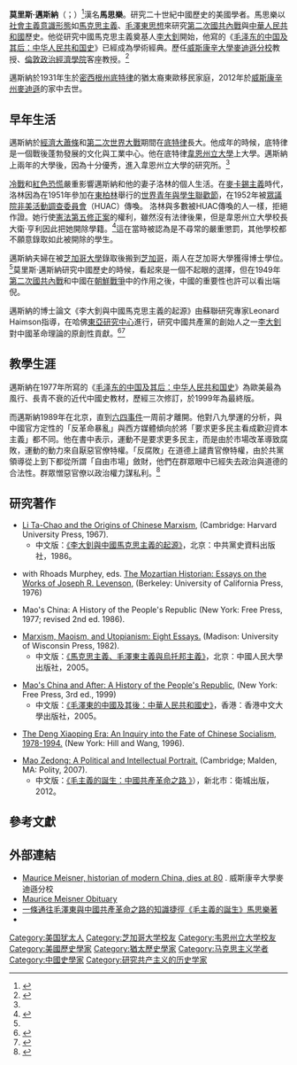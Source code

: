 {{Infobox person
| name       = 莫里斯·迈斯纳
| native_name         = Maurice Jerome Meisner
| native_name_lang    = en
| alt         = 
| image = M Meisner.jpg
| caption     = 莫里斯·迈斯纳，1989年
| birth_date  =  {{Birth date|1931|11|17}}
| birth_place = {{USA}}[[密西根州|密西根州]][[底特律|底特律]]
| death_date  = {{Death date and age|2012|01|23|1931|11|17}}
| death_place = 美国[[威斯康辛州|威斯康辛州]][[麥迪遜|麥迪遜]]
| residence = 美国[[威斯康辛州|威斯康辛州]][[麥迪遜|麥迪遜]]
| known_for  = 中國歷史
| employer = [[威斯康辛大學麥迪遜分校|威斯康辛大學麥迪遜分校]]
| title  = 
}}
'''莫里斯·邁斯納'''（{{lang-en|'''Maurice Jerome Meisner'''}}；{{bd|1931年|11月17日|2012年|1月23日}}）<ref name="uwm">{{cite web | url=http://www.news.wisc.edu/20277 | title=Maurice Meisner, historian of modern China, dies at 80 | publisher=威斯康辛大學麥迪遜分校 | access-date=2013-10-28 | archive-url=https://web.archive.org/web/20131029200841/http://www.news.wisc.edu/20277 | archive-date=2013-10-29 | dead-url=no }}{{en}}</ref>漢名'''馬思樂'''。研究二十世紀中國歷史的美國學者。馬思樂以[[社會主義|社會主義]][[意識形態|意識形態]]如[[馬克思主義|馬克思主義]]、[[毛澤東思想|毛澤東思想]]來研究[[第二次國共內戰|第二次國共內戰]]與[[中華人民共和國|中華人民共和國]]歷史。他從研究中國馬克思主義奠基人[[李大釗|李大釗]]開始，他寫的《[[毛泽东的中国及其后：中华人民共和国史|毛泽东的中国及其后：中华人民共和国史]]》已經成為學術經典。歷任[[威斯康辛大學麥迪遜分校|威斯康辛大學麥迪遜分校]]教授、[[倫敦政治經濟學院|倫敦政治經濟學院]]客座教授。<ref>{{cite web | url=http://www.lse.ac.uk/asiaResearchCentre/fellowships/visitingFellowships.aspx | title=ARC Visiting Fellowships | publisher=倫敦政治經濟學院 | access-date=2013-10-28 | archive-url=https://web.archive.org/web/20131029202636/http://www.lse.ac.uk/asiaResearchCentre/fellowships/visitingFellowships.aspx | archive-date=2013-10-29 | dead-url=no }}{{en}}</ref>

邁斯納於1931年生於[[密西根州|密西根州]][[底特律|底特律]]的猶太裔東歐移民家庭，2012年於[[威斯康辛州|威斯康辛州]][[麥迪遜|麥迪遜]]的家中去世。

==早年生活==
邁斯納於[[經濟大蕭條|經濟大蕭條]]和[[第二次世界大戰|第二次世界大戰]]期間在[[底特律|底特律]]長大。他成年的時候，底特律是一個戰後蓬勃發展的文化與工業中心。他在底特律[[韋恩州立大學|韋恩州立大學]]上大學。邁斯納上兩年的大學後，因為十分優秀，進入韋恩州立大學的研究所。<ref name="uwm"/>

[[冷戰|冷戰]]和[[紅色恐慌|紅色恐慌]]嚴重影響邁斯納和他的妻子洛林的個人生活。在[[麥卡錫主義|麥卡錫主義]]時代，洛林因為在1951年參加在[[東柏林|東柏林]]舉行的[[世界青年與學生聯歡節|世界青年與學生聯歡節]]，在1952年被[[眾議院非美活動調查委員會|眾議院非美活動調查委員會]]（HUAC）傳喚。 洛林與多數被HUAC傳喚的人一樣，拒絕作證。她行使[[美國憲法第五修正案|憲法第五修正案]]的權利，雖然沒有法律後果，但是韋恩州立大學校長大衛·亨利因此把她開除學籍。<ref>{{cite news | url=http://www.thecrimson.com/article/1952/3/14/wayne-university-student-receives-expulsion-notice/ | title=Wayne University Student Receives Expulsion Notice | date=March 14, 1952 | publisher=The Harvard Crimson | access-date=2013-10-28 | archive-url=https://web.archive.org/web/20131029193547/http://www.thecrimson.com/article/1952/3/14/wayne-university-student-receives-expulsion-notice/ | archive-date=2013-10-29 | dead-url=no }}{{en}}</ref>這在當時被認為是不尋常的嚴重懲罰，其他學校都不願意錄取如此被開除的學生。

邁斯納夫婦在被[[芝加哥大學|芝加哥大學]]錄取後搬到[[芝加哥|芝加哥]]，兩人在芝加哥大學獲得博士學位。<ref name="uwm"/>莫里斯·邁斯納研究中國歷史的時候，看起來是一個不起眼的選擇，但在1949年[[第二次國共內戰|第二次國共內戰]]和中國在[[朝鮮戰爭|朝鮮戰爭]]中的作用之後，中國的重要性也許可以看出端倪。

邁斯納的博士論文《李大釗與中國馬克思主義的起源》由蘇聯研究專家Leonard Haimson指導，在哈佛[[東亞研究中心|東亞研究中心]]進行，研究中國共產黨的創始人之一[[李大釗|李大釗]]對中國革命理論的原創性貢獻。<ref>{{cite book|author=Library of Congress. Copyright Office|title=Catalog of Copyright Entries. Third Series: 1967: January-June|url=http://books.google.com/books?id=SCghAQAAIAAJ&pg=PA668 |year=1970|publisher=Copyright Office, Library of Congress|page=668}}{{en}}</ref><ref name="Meisner1970">{{cite book|author=Maurice J. Meisner|title=Li Ta-Chao and the Origins of Chinese Marxism|url=http://books.google.com/books?id=HpraAAAAMAAJ|date=1 January 1970|publisher=Atheneum|isbn=978-0-689-70221-1}}{{en}}</ref>

==教學生涯==
邁斯納在1977年所寫的《[[毛泽东的中国及其后：中华人民共和国史|毛泽东的中国及其后：中华人民共和国史]]》為歐美最為風行、長青不衰的近代中國史教材，歷經三次修訂，於1999年為最終版。

而邁斯納1989年在北京，直到[[六四事件|六四事件]]一周前才離開。他對八九學運的分析，與中國官方定性的「反革命暴亂」與西方媒體傾向於將「要求更多民主看成歡迎資本主義」都不同。他在書中表示，運動不是要求更多民主，而是由於市場改革導致腐敗，運動的動力來自厭惡官僚特權。「反腐敗」在道德上譴責官僚特權，由於共黨領導從上到下都從所謂「自由市場」斂財，他們在群眾眼中已經失去政治與道德的合法性。群眾憎惡官僚以政治權力謀私利。<ref>
{{cite book
|author=Maurice Meisner
|title=The Deng Xiaoping Era: An Inquiry into the Fate of Chinese Socialism, 1978-1994
|url=https://archive.org/details/dengxiaopingeraa00meis
|publisher=Hill and Wang
|page=[https://archive.org/details/dengxiaopingeraa00meis/page/445 445]
|year=1996
|isbn=978-0-8090-7815-8}}
</ref>

==研究著作==

*[https://www.amazon.com/Li-Ta-Chao-Origins-Chinese-Marxism/dp/0674529502/ref=sr_1_2?s=books&ie=UTF8&qid=1465974736&sr=1-2&keywords=Li+Ta-Chao+and+the+Origins+of+Chinese+Marxism Li Ta-Chao and the Origins of Chinese Marxism], (Cambridge: Harvard University Press, 1967).
** 中文版：[https://book.douban.com/subject/5375760/ 《李大釗與中國馬克思主義的起源》]，北京：中共黨史資料出版社，1986。

*with Rhoads Murphey, eds. [https://www.amazon.com/Mozartian-Historian-Levenson-Maurice-1976-09-30/dp/B01FKS4SR2/ref=sr_1_25?s=books&ie=UTF8&qid=1465974793&sr=1-25&refinements=p_27%3AMaurice+Meisner The Mozartian Historian: Essays on the Works of Joseph R. Levenson], (Berkeley: University of California Press, 1976)

*Mao's China: A History of the People's Republic (New York: Free Press, 1977; revised 2nd ed. 1986).

*[https://www.amazon.com/Marxism-Maoism-Utopianism-Eight-Essays/dp/0299084205 Marxism, Maoism, and Utopianism: Eight Essays.] (Madison: University of Wisconsin Press, 1982).
** 中文版：[https://book.douban.com/subject/1279934/ 《馬克思主義、毛澤東主義與烏托邦主義》]，北京：中國人民大學出版社，2005。

*[https://www.amazon.com/Maos-China-After-History-Republic/dp/0684856352 Mao's China and After: A History of the People's Republic], (New York: Free Press, 3rd ed., 1999)
** 中文版：[http://www.taaze.tw/sing.html?pid=11100147311 《毛澤東的中國及其後：中華人民共和國史》]，香港：香港中文大學出版社，2005。

*[https://www.amazon.com/Deng-Xiaoping-Era-Socialism-1978-1994/dp/0809078155 The Deng Xiaoping Era: An Inquiry into the Fate of Chinese Socialism, 1978-1994.] (New York: Hill and Wang, 1996).

*[https://www.amazon.com/Mao-Zedong-Political-Intellectual-Portrait/dp/074563107X Mao Zedong: A Political and Intellectual Portrait.] (Cambridge; Malden, MA: Polity, 2007).
** 中文版：[http://www.taaze.tw/sing.html?pid=11100613047 《毛主義的誕生：中國共產革命之路 》]），新北市：衛城出版，2012。

==參考文獻==
{{reflist}}

== 外部連結 ==
* [http://www.news.wisc.edu/20277 Maurice Meisner, historian of modern China, dies at 80] {{Wayback|url=http://www.news.wisc.edu/20277 |date=20131029200841 }}. 威斯康辛大學麥迪遜分校
* [http://funeralinnovations.com/obituary/80477/Maurice-Meisner/ Maurice Meisner Obituary]
* [http://www.books.com.tw/activity/2012/06/synchau/MAO/index2.html 一條通往毛澤東與中國共產革命之路的知識捷徑《毛主義的誕生》馬思樂著]
* {{cite news | url=https://www.nytimes.com/1981/07/05/opinion/most-of-maoism-s-gone-but-mao-s-shadow-isn-t.html | title=''Most of Maoism's Gone, but Mao's Shadow Isn't'' | date=1981-07-05 | newspaper=New York Times | author=馬思樂}}

{{Authority control}}
{{DEFAULTSORT: Meisner, Maurice}}
[[Category:美国犹太人|Category:美国犹太人]]
[[Category:芝加哥大学校友|Category:芝加哥大学校友]]
[[Category:韦恩州立大学校友|Category:韦恩州立大学校友]]
[[Category:美國歷史學家|Category:美國歷史學家]]
[[Category:猶太歷史學家|Category:猶太歷史學家]]
[[Category:马克思主义学者|Category:马克思主义学者]]
[[Category:中國史學家|Category:中國史學家]]
[[Category:研究共产主义的历史学家|Category:研究共产主义的历史学家]]